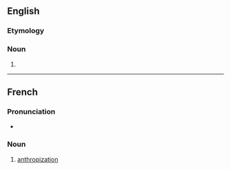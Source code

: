 ==English==

===Etymology===
{{confix|en|anthrop|isation}}

===Noun===
{{en-noun|-}}

# {{alternative spelling of|en|anthropization}}

----

==French==

===Pronunciation===
* {{audio|fr|LL-Q150 (fra)-WikiLucas00-anthropisation.wav|Audio}}

===Noun===
{{fr-noun|f}}

# [[anthropization]]